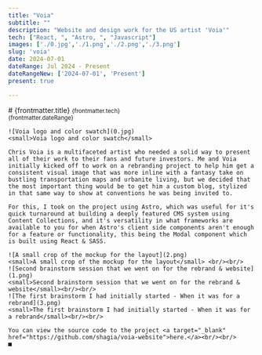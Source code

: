 ```yaml
---
title: "Voia"
subtitle: ""
description: "Website and design work for the US artist 'Voia'"
tech: ["React, ", "Astro, ", "Javascript"]
images: ['./0.jpg','./1.png','./2.png','./3.png']
slug: 'voia'
date: 2024-07-01
dateRange: Jul 2024 - Present
dateRangeNew: ['2024-07-01', 'Present']
present: true

---
```


<div class="slot-content">
	<div class="content-header">
		# {frontmatter.title}
		<small>{frontmatter.tech}</small><br/>
		<small>{frontmatter.dateRange}</small>
	</div>
	
	![Voia logo and color swatch](0.jpg)
	<small>Voia logo and color swatch</small>
	
	Chris Voia is a multifaceted artist who needed a solid way to present all of their work to their fans and future investors. Me and Voia initially kicked off to work on a rebranding project to help him get a consistent visual image that was more inline with a fantasy take on bustling transportation maps and urbanite living, but we decided that the most important thing would be to get him a custom blog, stylized in that same way to show at conventions he was being invited to.
	
	For this, I took on the project using Astro, which was useful for it's quick turnaround at building a deeply featured CMS system using Content Collections, and it's versatility in what frameworks are available to you for when Astro's client side components aren't enough for a feature or functionality, this being the Modal component which is built using React & SASS.
	
	![A small crop of the mockup for the layout](2.png)
	<small>A small crop of the mockup for the layout</small> <br/><br/>
	![Second brainstorm session that we went on for the rebrand & website](1.png)
	<small>Second brainstorm session that we went on for the rebrand & website</small><br/><br/>
	![The first brainstorm I had initially started - When it was for a rebrand](3.png)
	<small>The first brainstorm I had initially started - When it was for a rebrand</small><br/><br/>
	
	You can view the source code to the project <a target="_blank" href="https://github.com/shagia/voia-website">here.</a><br/><br/>
	■
</div><br/><br/>

